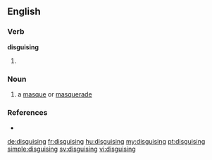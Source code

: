 ==English==
{{Webster 1913}}
===Verb===
'''disguising'''

# {{present participle of|disguise}}
===Noun===
{{en-noun}}
# a [[masque]] or [[masquerade]]
===References===
* {{R:Webster 1913|disguising}}

[[de:disguising]]
[[fr:disguising]]
[[hu:disguising]]
[[my:disguising]]
[[pt:disguising]]
[[simple:disguising]]
[[sv:disguising]]
[[vi:disguising]]